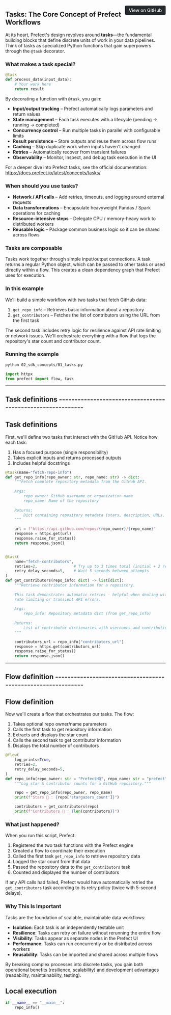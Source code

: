 <a href="https://github.com/prefecthq/examples/blob/examples-markdown/examples/04_misc/03_tasks.py" target="_blank" style="float: right; padding: 6px 12px; background-color: #24292e; color: #ffffff; border-radius: 4px; text-decoration: none; font-size: 0.875rem; font-weight: 500;">View on GitHub</a>


## Tasks: The Core Concept of Prefect Workflows

At its heart, Prefect's design revolves around **tasks**—the fundamental building 
blocks that define discrete units of work in your data pipelines. Think of tasks 
as specialized Python functions that gain superpowers through the `@task` decorator.

### What makes a task special?

```python
@task
def process_data(input_data):
    # Your work here
    return result
```

By decorating a function with `@task`, you gain:

* **Input/output tracking** – Prefect automatically logs parameters and return values
* **State management** – Each task executes with a lifecycle (pending → running → completed)
* **Concurrency control** – Run multiple tasks in parallel with configurable limits
* **Result persistence** – Store outputs and reuse them across flow runs
* **Caching** – Skip duplicate work when inputs haven't changed
* **Retries** – Automatically recover from transient failures
* **Observability** – Monitor, inspect, and debug task execution in the UI

For a deeper dive into Prefect tasks, see the official documentation:
<https://docs.prefect.io/latest/concepts/tasks/>

### When should you use tasks?
* **Network / API calls** – Add retries, timeouts, and logging around external requests
* **Data transformations** – Encapsulate heavyweight Pandas / Spark operations for caching
* **Resource-intensive steps** – Delegate CPU / memory-heavy work to distributed workers
* **Reusable logic** – Package common business logic so it can be shared across flows

### Tasks are composable

Tasks work together through simple input/output connections. A task returns a regular 
Python object, which can be passed to other tasks or used directly within a flow.
This creates a clean dependency graph that Prefect uses for execution.

### In this example

We'll build a simple workflow with two tasks that fetch GitHub data:
1. `get_repo_info` – Retrieves basic information about a repository
2. `get_contributors` – Fetches the list of contributors using the URL from the first task

The second task includes retry logic for resilience against API rate limiting or 
network issues. We'll orchestrate everything with a flow that logs the repository's
star count and contributor count.

### Running the example
```bash
python 02_sdk_concepts/01_tasks.py
```

```python
import httpx
from prefect import flow, task

```

---------------------------------------------------------------------------
Task definitions -----------------------------------------------------------
---------------------------------------------------------------------------

## Task definitions

First, we'll define two tasks that interact with the GitHub API.
Notice how each task:
1. Has a focused purpose (single responsibility)
2. Takes explicit inputs and returns processed outputs
3. Includes helpful docstrings

```python
@task(name="fetch-repo-info")
def get_repo_info(repo_owner: str, repo_name: str) -> dict:
    """Fetch complete repository metadata from the GitHub API.
    
    Args:
        repo_owner: GitHub username or organization name
        repo_name: Name of the repository
        
    Returns:
        Dict containing repository metadata (stars, description, URLs, etc.)
    """

    url = f"https://api.github.com/repos/{repo_owner}/{repo_name}"
    response = httpx.get(url)
    response.raise_for_status()
    return response.json()


@task(
    name="fetch-contributors",
    retries=2,                # Try up to 3 times total (initial + 2 retries)
    retry_delay_seconds=5,    # Wait 5 seconds between attempts
)
def get_contributors(repo_info: dict) -> list[dict]:
    """Retrieve contributor information for a repository.
    
    This task demonstrates automatic retries - helpful when dealing with
    rate limiting or transient API errors.
    
    Args:
        repo_info: Repository metadata dict (from get_repo_info)
        
    Returns:
        List of contributor dictionaries with usernames and contribution counts
    """

    contributors_url = repo_info["contributors_url"]
    response = httpx.get(contributors_url)
    response.raise_for_status()
    return response.json()


```

---------------------------------------------------------------------------
Flow definition ------------------------------------------------------------
---------------------------------------------------------------------------

## Flow definition

Now we'll create a flow that orchestrates our tasks. The flow:
1. Takes optional repo owner/name parameters
2. Calls the first task to get repository information
3. Extracts and displays the star count
4. Calls the second task to get contributor information
5. Displays the total number of contributors

```python
@flow(
    log_prints=True,
    retries=2,
    retry_delay_seconds=5,
)
def repo_info(repo_owner: str = "PrefectHQ", repo_name: str = "prefect") -> None:
    """Log star & contributor counts for a GitHub repository."""

    repo = get_repo_info(repo_owner, repo_name)
    print(f"Stars 🌠 : {repo['stargazers_count']}")

    contributors = get_contributors(repo)
    print(f"Contributors 👷 : {len(contributors)}")

```

### What just happened?

When you run this script, Prefect:

1. Registered the two task functions with the Prefect engine
2. Created a flow to coordinate their execution
3. Called the first task `get_repo_info` to retrieve repository data
4. Logged the star count from that data
5. Passed the repository data to the `get_contributors` task
6. Counted and displayed the number of contributors

If any API calls had failed, Prefect would have automatically retried the
`get_contributors` task according to its retry policy (twice with 5-second delays).

### Why This Is Important

Tasks are the foundation of scalable, maintainable data workflows:

* **Isolation**: Each task is an independently testable unit
* **Resilience**: Tasks can retry on failure without rerunning the entire flow
* **Visibility**: Tasks appear as separate nodes in the Prefect UI
* **Performance**: Tasks can run concurrently or be distributed across workers
* **Reusability**: Tasks can be imported and shared across multiple flows

By breaking complex processes into discrete tasks, you gain both operational
benefits (resilience, scalability) and development advantages (readability,
maintainability, testing).

## Local execution

```python
if __name__ == "__main__":
    repo_info()

```
